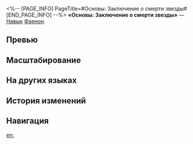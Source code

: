 <%-- [PAGE_INFO]
PageTitle=#Основы: Заключение о смерти звезды#
[END_PAGE_INFO] --%>
{{Навык Инфобокс
|Название         = Основы: Заключение о смерти звезды
|Изображение      = Навык Основы: Заключение о смерти звезды.png
|Персонаж         = Фаенон
|Тип              = Навык
|Тэг              = Отскок
|УронСтойк        = 3.3333333333333335 (основная цель)<br />20
|ЭнергияГен       = 
|Энергия          = 
|Длительность     = 
|Описание         = Снимает с себя все {{Доп эффект|ослабления}} и наносит физический урон, макс. равный {{Цвет|Выделенный|585%—1&nbsp;287%}} от силы атаки Каосланы.<br />За каждую 1 ед. заряда {{Доп эффект|Бедствие}} наносит 4 удара, каждый из которых наносит случайному противнику физический урон, равный {{Цвет|Выделенный|22,5%—49,5%}} от силы атаки Каосланы. Расход 4 ед. заряда {{Доп эффект|Бедствие}} дополнительно наносит физический урон, равный {{Цвет|Выделенный|225%—495%}} от силы атаки Каосланы. Этот урон распределяется поровну между всеми противниками.
|Свойство1        = 
|Масштабирование1 = 
}}
'''«Основы: Заключение о смерти звезды»''' — [[Навык]] [[Фаенон]].

==Превью==
{{Превью
|Файл = Основы: Заключение о смерти звезды Превью
}}

==Масштабирование==
{{Масштабирование навыка
|225%;247.5%;270%;292.5%;315%;337.5%;365.63%;393.75%;421.88%;450%;472.5%;495%;517.5%;540%;562.5%
|22.5%;24.75%;27%;29.25%;31.5%;33.75%;36.56%;39.38%;42.19%;45%;47.25%;49.5%;51.75%;54%;56.25%
|585%;643.5%;702%;760.5%;819%;877.5%;950.63%;1023.75%;1096.88%;1170%;1228.5%;1287%;1345.5%;1404%;1462.5%
}}

==На других языках==
{{На других языках
|en   = Foundation: Stardeath Verdict
|zhs  = 支柱•死星天裁
|zht  = 支柱•死星天裁
|ja   = {{Rubi|支柱|しちゅう}}・{{Rubi|死星|しせい}}の{{Rubi|天裁|てんさい}}
|ko   = 기둥•죽음의 별의 심판
|es   = Pilar: Juicio de la muerte estelar
|fr   = Fondation&nbsp;: Jugement de la mort stellaire
|ru   = Основы: Заключение о смерти звезды
|th   = Foundation: Stardeath Verdict
|vi   = Trụ Cột - Phán Quyết Tử Tinh
|de   = Pfeiler: Urteil des Sterntods
|id   = Foundation: Stardeath Verdict
|pt   = Fundação: Julgamento Estelar
}}

==История изменений==
{{История изменений|3.5}}

==Навигация==
{{Навык Навбокс|Фаенон}}

[[en:]]